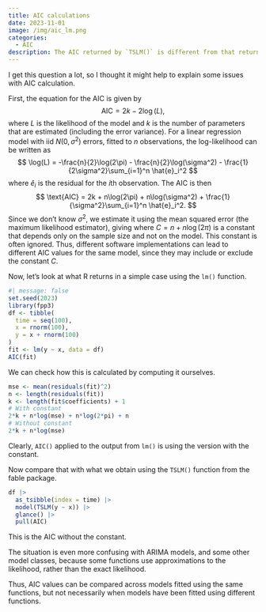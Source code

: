 ```yaml
---
title: AIC calculations
date: 2023-11-01
image: /img/aic_lm.png
categories:
  - AIC
description: The AIC returned by `TSLM()` is different from that returned by `lm()`. Why?
---
```


I get this question a lot, so I thought it might help to explain some issues with AIC calculation.

First, the equation for the AIC is given by
$$
\text{AIC} = 2k - 2\log(L),
$$
where $L$ is the likelihood of the model and $k$ is the number of parameters that are estimated (including the error variance). For a linear regression model with iid $N(0,\sigma^2)$ errors, fitted to $n$ observations, the log-likelihood can be written as
$$
\log(L) = -\frac{n}{2}\log(2\pi) - \frac{n}{2}\log(\sigma^2) - \frac{1}{2\sigma^2}\sum_{i=1}^n \hat{e}_i^2
$$
where $\hat{e}_i$ is the residual for the $i$th observation. The AIC is then
$$
\text{AIC} = 2k + n\log(2\pi) + n\log(\sigma^2)  + \frac{1}{\sigma^2}\sum_{i=1}^n \hat{e}_i^2.
$$
Since we don't know $\sigma^2$, we estimate it using the mean squared error (the maximum likelihood estimator), giving
\begin{align*}
\text{AIC} & = 2k +n\log(2\pi) + n\log(\text{MSE}) + n \\
& = 2k + n\log(\text{MSE}) + C
\end{align*}
where $C = n + n\log(2\pi)$ is a constant that depends only on the sample size and not on the model. This constant is often ignored. Thus, different software implementations can lead to different AIC values for the same model, since they may include or exclude the constant $C$.

Now, let's look at what R returns in a simple case using the `lm()` function.


```r
#| message: false
set.seed(2023)
library(fpp3)
df <- tibble(
  time = seq(100),
  x = rnorm(100),
  y = x + rnorm(100)
)
fit <- lm(y ~ x, data = df)
AIC(fit)
```

We can check how this is calculated by computing it ourselves.

```r
mse <- mean(residuals(fit)^2)
n <- length(residuals(fit))
k <- length(fit$coefficients) + 1
# With constant
2*k + n*log(mse) + n*log(2*pi) + n
# Without constant
2*k + n*log(mse)
```

Clearly, `AIC()` applied to the output from `lm()` is using the version with the constant.

Now compare that with what we obtain using the `TSLM()` function from the fable package.

```r
df |>
  as_tsibble(index = time) |>
  model(TSLM(y ~ x)) |>
  glance() |>
  pull(AIC)
```

This is the AIC without the constant.

The situation is even more confusing with ARIMA models, and some other model classes, because some functions use approximations to the likelihood, rather than the exact likelihood.

Thus, AIC values can be compared across models fitted using the same functions, but not necessarily when models have been fitted using different functions.
